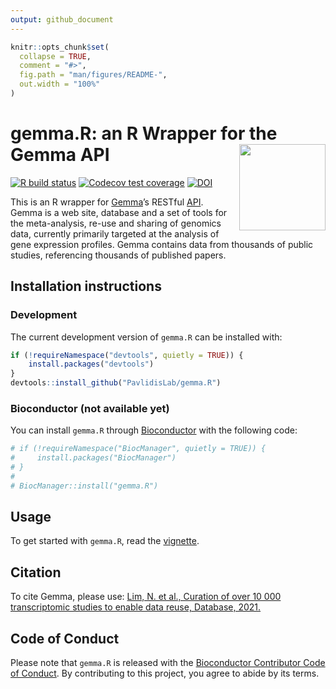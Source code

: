 ```yaml
---
output: github_document
---
```


```r
knitr::opts_chunk$set(
  collapse = TRUE,
  comment = "#>",
  fig.path = "man/figures/README-",
  out.width = "100%"
)
```

# gemma.R: an R Wrapper for the Gemma API <img src='man/figures/logo.png' align="right" height="138" />

<!-- badges: start -->
[![R build status](https://github.com/PavlidisLab/gemma.R/workflows/R-CMD-check-bioc/badge.svg)](https://github.com/PavlidisLab/gemma.R/actions)
[![Codecov test coverage](https://codecov.io/gh/PavlidisLab/gemma.R/branch/master/graph/badge.svg)](https://codecov.io/gh/PavlidisLab/gemma.R?branch=master)
[![DOI](https://img.shields.io/badge/doi-10.1093/database/baab006-yellow.svg)](https://doi.org/10.1093/database/baab006)
<!-- badges: end -->

This is an R wrapper for [Gemma](http://gemma.msl.ubc.ca)’s RESTful [API](https://gemma.msl.ubc.ca/rest/v2/). Gemma is a web
    site, database and a set of tools for the meta-analysis, re-use and sharing 
    of genomics data, currently primarily targeted at the analysis of gene 
    expression profiles. Gemma contains data from thousands of public studies, 
    referencing thousands of published papers. 

## Installation instructions

### Development

The current development version of `gemma.R` can be installed with:

```r
if (!requireNamespace("devtools", quietly = TRUE)) {
    install.packages("devtools")
}
devtools::install_github("PavlidisLab/gemma.R")
```

### Bioconductor (not available yet)
You can install `gemma.R` through [Bioconductor](http://bioconductor.org/) with the following code:

```r
# if (!requireNamespace("BiocManager", quietly = TRUE)) {
#     install.packages("BiocManager")
# }
# 
# BiocManager::install("gemma.R")
```

## Usage

To get started with `gemma.R`, read the [vignette](https://pavlidislab.github.io/gemma.R/articles/gemma.R.html).

## Citation

To cite Gemma, please use: [Lim, N. et al., Curation of over 10 000 transcriptomic studies to enable data reuse, Database, 2021.](https://doi.org/10.1093/database/baab006)

## Code of Conduct

Please note that `gemma.R` is released with the [Bioconductor Contributor Code of Conduct](http://bioconductor.org/about/code-of-conduct/). By contributing to this project, you agree to abide by its terms.
